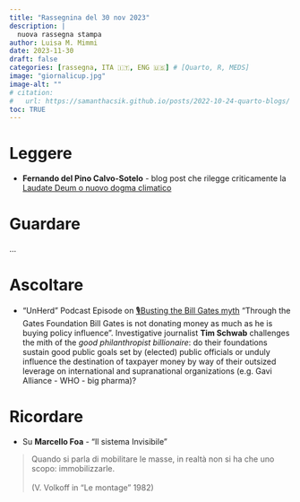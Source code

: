 ```yaml
---
title: "Rassegnina del 30 nov 2023"
description: |
  nuova rassegna stampa
author: Luisa M. Mimmi
date: 2023-11-30
draft: false
categories: [rassegna, ITA 🇮🇹, ENG 🇺🇸] # [Quarto, R, MEDS]
image: "giornalicup.jpg"
image-alt: ""
# citation: 
#   url: https://samanthacsik.github.io/posts/2022-10-24-quarto-blogs/ 
toc: TRUE
---
```


# Leggere
+ **Fernando del Pino Calvo-Sotelo** - blog post che rilegge criticamente la [Laudate Deum o nuovo dogma climatico](https://www.brigataperladifesadellovvio.com/blog/laudate-deum-o-nuovo-dogma-climatico)



# Guardare 
...


# Ascoltare 

+ "UnHerd" Podcast Episode on [🎙Busting the Bill Gates myth](https://open.spotify.com/show/13ZOVT9rEh2EvcsikrdPIq)
"Through the Gates Foundation Bill Gates is not donating money as much as he is buying policy influence". Investigative journalist  **Tim Schwab** challenges the mith of the _good philanthropist billionaire_: do their foundations sustain good public goals set by (elected) public officials or unduly influence the destination of taxpayer money by way of their outsized leverage on international and supranational organizations (e.g. Gavi Alliance - WHO - big pharma)?  


# Ricordare 
+ Su **Marcello Foa** - "Il sistema Invisibile"  

> Quando si parla di mobilitare le masse, in realtà non si ha che uno scopo: immobilizzarle.  <br><br>(V. Volkoff in "Le montage" 1982) 


<!-- # Istruzioni -->

<!-- + **FOOTNOTES** I am going to insert a footnote here[^1]. -->

<!-- [^1]: Here is the associated footnote, which will appear at the bottom of my document in a "Footnotes" section. -->

